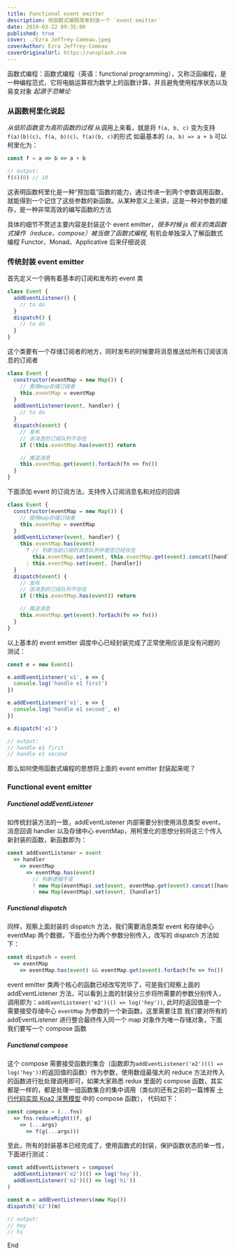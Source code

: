 ```yaml
---
title: Functional event emitter
description: 用函数式编程简单封装一个 `event emitter`
date: 2019-03-22 09:35:00
published: true
cover: ./Ezra Jeffrey-Comeau.jpeg
coverAuthor: Ezra Jeffrey-Comeau
coverOriginalUrl: https://unsplash.com
---
```


函数式编程：函数式编程（英语：functional programming），又称泛函编程，是一种编程范式，它将电脑运算视为数学上的函数计算，并且避免使用程序状态以及易变对象
_起源于范畴论_

### 从函数柯里化说起

_从低阶函数变为高阶函数的过程_
从调用上来看，就是将 `f(a, b, c)` 变为支持 `f(a)(b)(c)`、`f(a, b)(c)`、`f(a)(b, c)`的形式
如最基本的 `(a, b) => a + b` 可以柯里化为：

```js
const f = a => b => a + b

// output:
f(4)(6) // 10
```

这表明函数柯里化是一种“预加载”函数的能力，通过传递一到两个参数调用函数，就能得到一个记住了这些参数的新函数。从某种意义上来讲，这是一种对参数的缓存，是一种非常高效的编写函数的方法

具体的细节不赘述主要内容是封装这个 event emitter，_很多时候 js 相关的类函数式操作（reduce、compose）被当做了函数式编程_, 有机会单独深入了解函数式编程 Functor、Monad、Applicative 后来仔细说说

### 传统封装 event emitter

首先定义一个拥有着基本的订阅和发布的 event 类

```js
class Event {
  addEventListener() {
    // to do
  }
  dispatch() {
    // to do
  }
}
```

这个类要有一个存储订阅者的地方，同时发布的时候要将消息推送给所有订阅该消息的订阅者

```js
class Event {
  constructor(eventMap = new Map()) {
    // 使用map存储订阅者
    this.eventMap = eventMap
  }
  addEventListener(event, handler) {
    // to do
  }
  dispatch(event) {
    // 发布
    // 该消息的订阅队列不存在
    if (!this.eventMap.has(event)) return

    // 推送消息
    this.eventMap.get(event).forEach(fn => fn())
  }
}
```

下面添加 event 的订阅方法，支持传入订阅消息名和对应的回调

```js
class Event {
  constructor(eventMap = new Map()) {
    // 使用map存储订阅者
    this.eventMap = eventMap
  }
  addEventListener(event, handler) {
    this.eventMap.has(event)
      ? // 判断当前订阅的消息队列中是否已经存在
        this.eventMap.set(event, this.eventMap.get(event).concat([handler]))
      : this.eventMap.set(event, [handler])
  }
  dispatch(event) {
    // 发布
    // 该消息的订阅队列不存在
    if (!this.eventMap.has(event)) return

    // 推送消息
    this.eventMap.get(event).forEach(fn => fn())
  }
}
```

以上基本的 event emitter 调度中心已经封装完成了正常使用应该是没有问题的
测试：

```js
const e = new Event()

e.addEventListener('e1', e => {
  console.log('handle e1 first')
})

e.addEventListener('e1', e => {
  console.log('handle e1 second', e)
})

e.dispatch('e1')

// output:
// handle e1 first
// handle e1 second
```

那么如何使用函数式编程的思想将上面的 event emitter 封装起来呢？

### Functional event emitter

##### Functional addEventListener

如传统封装方法的一致，addEventListener 内部需要分别使用消息类型 event，消息回调 handler 以及存储中心 eventMap，用柯里化的思想分别将这三个传入新封装的函数，新函数即为：

```js
const addEventListener = event
  => handler
    => eventMap
      => eventMap.has(event)
        // 判断逻辑不变
        ? new Map(eventMap).set(event, eventMap.get(event).concat([handler]))
        : new Map(eventMap).set(event, [handler])
```

##### Functional dispatch

同样，观察上面封装的 dispatch 方法，我们需要消息类型 event 和存储中心 eventMap 两个数据，下面也分为两个参数分别传入，改写的 dispatch 方法如下：

```js
const dispatch = event
  => eventMap
    => eventMap.has(event) && eventMap.get(event).forEach(fn => fn())
```

event emitter 类两个核心的函数已经改写完毕了，可是我们观察上面的 addEventListener 方法，可以看到上面的封装分三步将所需要的参数分别传入，调用即为：`addEventListener('e2')(() => log('hey'))`, 此时的返回值是一个需要接受存储中心 `eventMap` 为参数的一个新函数，这里需要注意
我们要对所有的 addEventListener 进行整合最终传入同一个 map 对象作为唯一存储对象，下面我们要写一个 compose 函数

##### Functional compose

这个 compose 需要接受函数的集合（函数即为`addEventListener('e2')(() => log('hey'))`的返回值的函数）作为参数，使用数组最强大的 reduce 方法对传入的函数进行批处理调用即可，如果大家熟悉 redux 里面的 compose 函数，其实都是一样的，都是处理一组函数集合的集中调用（类似的还有之前的一篇博客 [十行代码实现 Koa2 洋葱模型](https://rollawaypoint.github.io/2019/02/22/writeSomething/koa2OnionModel/#%E4%B8%89%E6%AD%A5%E5%AE%8C%E6%88%90%E5%B0%81%E8%A3%85) 中的 compose 函数）， 代码如下：

```js
const compose = (...fns)
  => fns.reduceRight((f, g)
    => (...args)
      => f(g(...args)))
```

至此，所有的封装基本已经完成了，使用函数式的封装，保护函数状态的单一性，下面进行测试：

```js
const addEventListeners = compose(
  addEventListener('e2')(() => log('hey')),
  addEventListener('e2')(() => log('hi'))
)

const m = addEventListeners(new Map())
dispatch('e2')(m)

// output:
// hey
// hi
```

End
